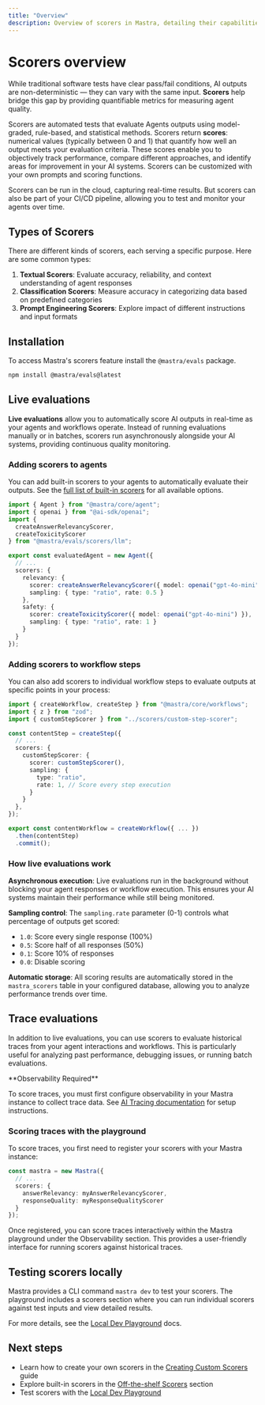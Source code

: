 ```yaml
---
title: "Overview"
description: Overview of scorers in Mastra, detailing their capabilities for evaluating AI outputs and measuring performance.
---
```



# Scorers overview

While traditional software tests have clear pass/fail conditions, AI outputs are non-deterministic — they can vary with the same input. **Scorers** help bridge this gap by providing quantifiable metrics for measuring agent quality.

Scorers are automated tests that evaluate Agents outputs using model-graded, rule-based, and statistical methods. Scorers return **scores**: numerical values (typically between 0 and 1) that quantify how well an output meets your evaluation criteria. These scores enable you to objectively track performance, compare different approaches, and identify areas for improvement in your AI systems. Scorers can be customized with your own prompts and scoring functions.

Scorers can be run in the cloud, capturing real-time results. But scorers can also be part of your CI/CD pipeline, allowing you to test and monitor your agents over time.

## Types of Scorers

There are different kinds of scorers, each serving a specific purpose. Here are some common types:

1. **Textual Scorers**: Evaluate accuracy, reliability, and context understanding of agent responses
2. **Classification Scorers**: Measure accuracy in categorizing data based on predefined categories
3. **Prompt Engineering Scorers**: Explore impact of different instructions and input formats

## Installation

To access Mastra's scorers feature install the `@mastra/evals` package.

```bash copy
npm install @mastra/evals@latest
```

## Live evaluations

**Live evaluations** allow you to automatically score AI outputs in real-time as your agents and workflows operate. Instead of running evaluations manually or in batches, scorers run asynchronously alongside your AI systems, providing continuous quality monitoring.

### Adding scorers to agents

You can add built-in scorers to your agents to automatically evaluate their outputs. See the [full list of built-in scorers](/docs/scorers/off-the-shelf-scorers) for all available options.

```typescript filename="src/mastra/agents/evaluated-agent.ts" showLineNumbers copy
import { Agent } from "@mastra/core/agent";
import { openai } from "@ai-sdk/openai";
import { 
  createAnswerRelevancyScorer,
  createToxicityScorer 
} from "@mastra/evals/scorers/llm";

export const evaluatedAgent = new Agent({
  // ...
  scorers: {
    relevancy: {
      scorer: createAnswerRelevancyScorer({ model: openai("gpt-4o-mini") }),
      sampling: { type: "ratio", rate: 0.5 }
    },
    safety: {
      scorer: createToxicityScorer({ model: openai("gpt-4o-mini") }),
      sampling: { type: "ratio", rate: 1 }
    }
  }
});
```

### Adding scorers to workflow steps

You can also add scorers to individual workflow steps to evaluate outputs at specific points in your process:

```typescript filename="src/mastra/workflows/content-generation.ts" showLineNumbers copy
import { createWorkflow, createStep } from "@mastra/core/workflows";
import { z } from "zod";
import { customStepScorer } from "../scorers/custom-step-scorer";

const contentStep = createStep({
  // ...
  scorers: {
    customStepScorer: {
      scorer: customStepScorer(),
      sampling: {
        type: "ratio",
        rate: 1, // Score every step execution
      }
    }
  },
});

export const contentWorkflow = createWorkflow({ ... })
  .then(contentStep)
  .commit();
```

### How live evaluations work

**Asynchronous execution**: Live evaluations run in the background without blocking your agent responses or workflow execution. This ensures your AI systems maintain their performance while still being monitored.

**Sampling control**: The `sampling.rate` parameter (0-1) controls what percentage of outputs get scored:
- `1.0`: Score every single response (100%)
- `0.5`: Score half of all responses (50%) 
- `0.1`: Score 10% of responses
- `0.0`: Disable scoring

**Automatic storage**: All scoring results are automatically stored in the `mastra_scorers` table in your configured database, allowing you to analyze performance trends over time.

## Trace evaluations

In addition to live evaluations, you can use scorers to evaluate historical traces from your agent interactions and workflows. This is particularly useful for analyzing past performance, debugging issues, or running batch evaluations.

<Callout type="info">
**Observability Required**

To score traces, you must first configure observability in your Mastra instance to collect trace data. See [AI Tracing documentation](../observability/ai-tracing) for setup instructions.
</Callout>

### Scoring traces with the playground

To score traces, you first need to register your scorers with your Mastra instance:

```typescript
const mastra = new Mastra({
  // ...
  scorers: {
    answerRelevancy: myAnswerRelevancyScorer,
    responseQuality: myResponseQualityScorer
  }
});
```

Once registered, you can score traces interactively within the Mastra playground under the Observability section. This provides a user-friendly interface for running scorers against historical traces.

## Testing scorers locally

Mastra provides a CLI command `mastra dev` to test your scorers. The playground includes a scorers section where you can run individual scorers against test inputs and view detailed results.

For more details, see the [Local Dev Playground](/docs/server-db/local-dev-playground) docs.

## Next steps

- Learn how to create your own scorers in the [Creating Custom Scorers](/docs/scorers/custom-scorers) guide
- Explore built-in scorers in the [Off-the-shelf Scorers](/docs/scorers/off-the-shelf-scorers) section
- Test scorers with the [Local Dev Playground](/docs/server-db/local-dev-playground)
